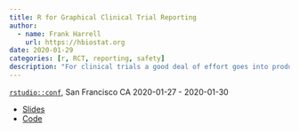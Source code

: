 ```yaml
---
title: R for Graphical Clinical Trial Reporting
author:
  - name: Frank Harrell
    url: https://hbiostat.org
date: 2020-01-29
categories: [r, RCT, reporting, safety]
description: "For clinical trials a good deal of effort goes into producing both final trial reports and interim reports for data monitoring committees, and experience has shown that reviewers much prefer graphical to tabular reports.  Interactive graphical reports go a step further and allow the most important information to be presented by default, while inviting the reviewer to drill down to see other details.  The drill-down capability, implemented by hover text using the R `plotly` package, allows one to almost entirely dispense with tables because the hover text can contain the part of a table that pertains to the reviewer's current focal point in the graphical display, among other things.  Also, there are major efficiency gains by having a high-level language for producing common elements of reports related to accrual, exclusions, descriptive statistics, adverse events, time to event, and longitudinal data.  This talk will overview the `hreport` package, which relies on R, `RMarkdown`, `knitr`, `plotly`, `Hmisc`, and `HTML5`.  `RStudio` is an ideal report developement environment for using these tools."
---
```


[`rstudio::conf`](https://rstudio.com/conference), San Francisco CA 2020-01-27 - 2020-01-30

* [Slides](https://hbiostat.org/talks/rstudio20.html)
* [Code](https://hbiostat.org/talks/rmedicine19.Rmd)
